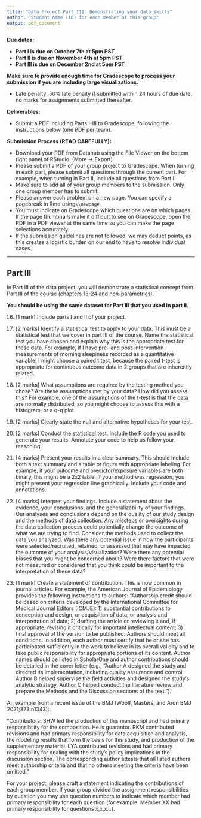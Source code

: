 ```yaml
---
title: "Data Project Part III: Demonstrating your data skills"
author: "Student name (ID) for each member of this group"
output: pdf_document
---
```


**Due dates:** 

- **Part I is due on October 7th at 5pm PST**
- **Part II is due on November 4th at 5pm PST**
- **Part III is due on December 2nd at 5pm PST**

**Make sure to provide enough time for Gradescope to process your submission if you are including large visualizations.**

* Late penalty: 50% late penalty if submitted within 24 hours of due date, no 
marks for assignments submitted thereafter.

**Deliverables:**

* Submit a PDF including Parts I-III to Gradescope, following the instructions below (one PDF per team).

**Submission Process (READ CAREFULLY):**

* Download your PDF from Datahub using the File Viewer on the bottom right panel of RStudio. (More -> Export) 
* Please submit a PDF of your group project to Gradescope. When turning in each part, please submit all questions through the current part. For example, when turning in Part II, include all questions from Part I.
* Make sure to add all of your group members to the submission. Only one group member has to submit.
* Please answer each problem on a new page. You can specify a pagebreak in Rmd using` \\newpage`.
* You must indicate on Gradescope which questions are on which pages. If the page thumbnails make it difficult to see on Gradescope, open the PDF in a PDF viewer at the same time so you can make the page selections accurately.
* If the submission guidelines are not followed, we may deduct points, as this creates a logistic burden on our end to have to resolve individual cases.

--------------------------------------------------------------------------------
\newpage
## Part III

In Part III of the data project, you will demonstrate a statistical concept from Part III of the course (chapters 13-24 and non-parametrics).

**You should be using the same dataset for Part III that you used in part II.**

16. [1 mark] Include parts I and II of your project.

17. [2 marks] Identify a statistical test to apply to your data. This must be a statistical test that we cover in part III of the course. Name the statistical test you have chosen and explain why this is the appropriate test for these data. For example, if I have pre- and post-intervention measurements of morning sleepiness recorded as a quantitative variable, I might choose a paired t test, because the paired t-test is appropriate for continuous outcome data in 2 groups that are inherently related.  

18. [2 marks] What assumptions are required by the testing method you chose? 
Are these assumptions met by your data?  How did you assess this? For example, one of the assumptions of the t-test is that the data are normally distributed, so you might choose to assess this with a histogram, or a q-q plot.  

19. [2 marks] Clearly state the null and alternative hypotheses for your test.  

20. [2 marks] Conduct the statistical test. Include the R code you used to generate your results. Annotate your code to help us follow your reasoning.

21. [4 marks] Present your results in a clear summary. This should include both a text summary and a table or figure with appropriate labeling. For example, if your outcome and predictor/exposure variables are both binary, this might be a 2x2 table. If your method was regression, you might present your regression line graphically. Include your code and annotations.   

22. [4 marks] Interpret your findings. Include a statement about the evidence, your conclusions, and the generalizability of your findings. Our analyses and conclusions depend on the quality of our study design and the methods of data collection. Any missteps or oversights during the data collection process could potentially change the outcome of what we are trying to find. Consider the methods used to collect the data you analyzed. Was there any potential issue in how the participants were selected/recruited, retained, or assessed that may have impacted the outcome of your analysis/visualization? Were there any potential biases that you might be concerned about? Were there factors that were not measured or considered that you think could be important to the interpretation of these data?

23. [1 mark] Create a statement of contribution. This is now common in journal articles. For example, the American Journal of Epidemiology provides the following instructions to authors: “Authorship credit should be based on criteria developed by the International Committee for Medical Journal Editors (ICMJE): 1) substantial contributions to conception and design, or acquisition of data, or analysis and interpretation of data; 2) drafting the article or reviewing it and, if appropriate, revising it critically for important intellectual content; 3) final approval of the version to be published. Authors should meet all conditions. In addition, each author must certify that he or she has participated sufficiently in the work to believe in its overall validity and to take public responsibility for appropriate portions of its content. Author names should be listed in ScholarOne and author contributions should be detailed in the cover letter (e.g., “Author A designed the study and directed its implementation, including quality assurance and control. Author B helped supervise the field activities and designed the study’s analytic strategy. Author C helped conduct the literature review and prepare the Methods and the Discussion sections of the text.”).

An example from a recent issue of the BMJ (Woolf, Masters, and Aron BMJ 2021;373:n1343):

"Contributors: SHW led the production of this manuscript and had primary responsibility for the composition. He is guarantor. RKM contributed revisions and had primary responsibility for data acquisition and analysis, the modeling results that form the basis for this study, and production of the supplementary material. LYA contributed revisions and had primary responsibility for dealing with the study’s policy implications in the discussion section. The corresponding author attests that all listed authors meet authorship criteria and that no others meeting the criteria have been omitted."

For your project, please craft a statement indicating the contributions of each group member. If your group divided the assignment responsibilities by question you may use question numbers to indicate which member had primary responsibility for each question (for example: Member XX had primary responsibility for questions x,x,x...). 


